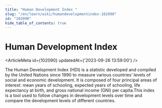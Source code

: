 ```yaml
---
title: "Human Development Index "
slug: "/en/learn/wiki/humandevelopmentindex-102090"
id: "102090"
hide_table_of_contents: true
---
```



# Human Development Index 

<ArticleMeta id={102090} updatedAt={'2023-09-26 13:59:00'} />
<div className='border-solid border-b border-t-0 my-4 border-[var(--ifm-color-gray-300)]' />

The Human Development Index (HDI) is a statistic developed and compiled by the United Nations since 1990 to measure various countries’ levels of social and economic development. It is composed of four principal areas of interest: mean years of schooling, expected years of schooling, life expectancy at birth, and gross national income (GNI) per capita.This index is a tool used to follow changes in development levels over time and compare the development levels of different countries.
